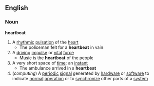 ==English==
===Noun===
'''heartbeat'''
#A [[rhythmic]] [[pulsation]] of the [[heart]]
#* The policeman felt for a '''heartbeat''' in vain
#A [[driving]] [[impulse]] or [[vital]] [[force]]
#* Music is the '''heartbeat''' of the people
#A very short space of [[time]]; an [[instant]]
#* The ambulance arrived in a '''heartbeat'''
#(''computing'') A [[periodic]] [[signal]] generated by [[hardware]] or [[software]] to indicate [[normal]] [[operation]] or to [[synchronize]] other parts of a [[system]]